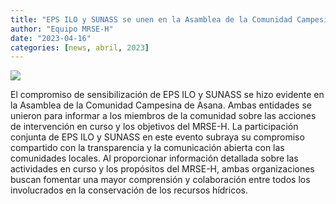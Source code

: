 ```yaml
---
title: "EPS ILO y SUNASS se unen en la Asamblea de la Comunidad Campesina de Asana"
author: "Equipo MRSE-H"
date: "2023-04-16"
categories: [news, abril, 2023]
---
```


[![](thumbnail.jpg)](javascript:void(window.open('thumbnail.jpg','','width=600,height=400').onunload%20=%20function()%7Bwindow.history.back();%7D))

El compromiso de sensibilización de EPS ILO y SUNASS se hizo evidente en la Asamblea de la Comunidad Campesina de Asana. Ambas entidades se unieron para informar a los miembros de la comunidad sobre las acciones de intervención en curso y los objetivos del MRSE-H. La participación conjunta de EPS ILO y SUNASS en este evento subraya su compromiso compartido con la transparencia y la comunicación abierta con las comunidades locales. Al proporcionar información detallada sobre las actividades en curso y los propósitos del MRSE-H, ambas organizaciones buscan fomentar una mayor comprensión y colaboración entre todos los involucrados en la conservación de los recursos hídricos.
